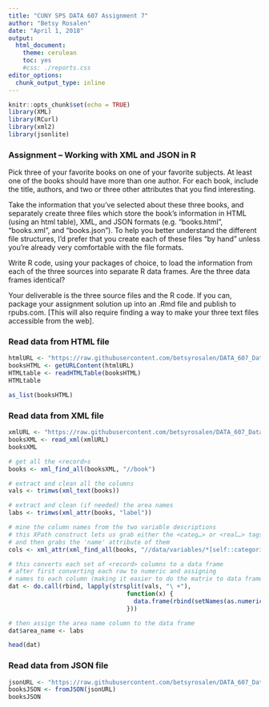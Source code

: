 ```yaml
---
title: "CUNY SPS DATA 607 Assignment 7"
author: "Betsy Rosalen"
date: "April 1, 2018"
output:
  html_document:
    theme: cerulean
    toc: yes
    #css: ./reports.css
editor_options: 
  chunk_output_type: inline
---
```


```r
knitr::opts_chunk$set(echo = TRUE)
library(XML)
library(RCurl)
library(xml2)
library(jsonlite)
```

### Assignment – Working with XML and JSON in R

Pick three of your favorite books on one of your favorite subjects. At least one of the books should have more than one author. For each book, include the title, authors, and two or three other attributes that you find interesting.

Take the information that you’ve selected about these three books, and separately create three files which store the book’s information in HTML (using an html table), XML, and JSON formats (e.g. “books.html”, “books.xml”, and “books.json”). To help you better understand the different file structures, I’d prefer that you create each of these files “by hand” unless you’re already very comfortable with the file formats.

Write R code, using your packages of choice, to load the information from each of the three sources into separate R data frames. Are the three data frames identical?

Your deliverable is the three source files and the R code. If you can, package your assignment solution up into an .Rmd file and publish to rpubs.com. [This will also require finding a way to make your three text files accessible from the web].

### Read data from HTML file

```r
htmlURL <- "https://raw.githubusercontent.com/betsyrosalen/DATA_607_Data_Acquisition_and_Management/master/Assignment7/books.html"
booksHTML <- getURLContent(htmlURL)
HTMLtable <- readHTMLTable(booksHTML)
HTMLtable
```

```r
as_list(booksHTML)
```


### Read data from XML file

```r
xmlURL <- "https://raw.githubusercontent.com/betsyrosalen/DATA_607_Data_Acquisition_and_Management/master/Assignment7/books.xml"
booksXML <- read_xml(xmlURL)
booksXML
```

```r
# get all the <record>s
books <- xml_find_all(booksXML, "//book")

# extract and clean all the columns
vals <- trimws(xml_text(books))

# extract and clean (if needed) the area names
labs <- trimws(xml_attr(books, "label"))

# mine the column names from the two variable descriptions
# this XPath construct lets us grab either the <categ…> or <real…> tags
# and then grabs the 'name' attribute of them
cols <- xml_attr(xml_find_all(books, "//data/variables/*[self::categoricalvariable or self::realvariable]"), "name")

# this converts each set of <record> columns to a data frame
# after first converting each row to numeric and assigning
# names to each column (making it easier to do the matrix to data frame conv)
dat <- do.call(rbind, lapply(strsplit(vals, "\ +"),
                                 function(x) {
                                   data.frame(rbind(setNames(as.numeric(x),cols)))
                                 }))

# then assign the area name column to the data frame
dat$area_name <- labs

head(dat)
```


### Read data from JSON file

```r
jsonURL <- "https://raw.githubusercontent.com/betsyrosalen/DATA_607_Data_Acquisition_and_Management/master/Assignment7/books.json"
booksJSON <- fromJSON(jsonURL)
booksJSON
```